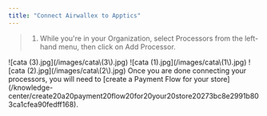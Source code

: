 ```yaml
---
title: "Connect Airwallex to Apptics"
---
```


> 1. While you're in your Organization, select Processors from the left-hand menu, then click on Add Processor.

<Steps>
  <Step title="While you're in your Organization, select Processors from the left-hand menu, then click on Add Processor.">
    ![cata (3).jpg](/images/cata\(3\).jpg)
  </Step>
  <Step title="Select Airwallex.">
    ![cata (1).jpg](/images/cata\(1\).jpg)
  </Step>
  <Step title="A pop up menu will appear, requesting you to fill out the needed information and to connect your Airwallex account.">
    ![cata (2).jpg](/images/cata\(2\).jpg)
  </Step>
  <Step title="Once done click on Save changes.">
    Once you are done connecting your processors, you will need to [create a Payment Flow for your store](/knowledge-center/create20a20payment20flow20for20your20store20273bc8e2991b803ca1cfea90fedff168).
  </Step>
</Steps>